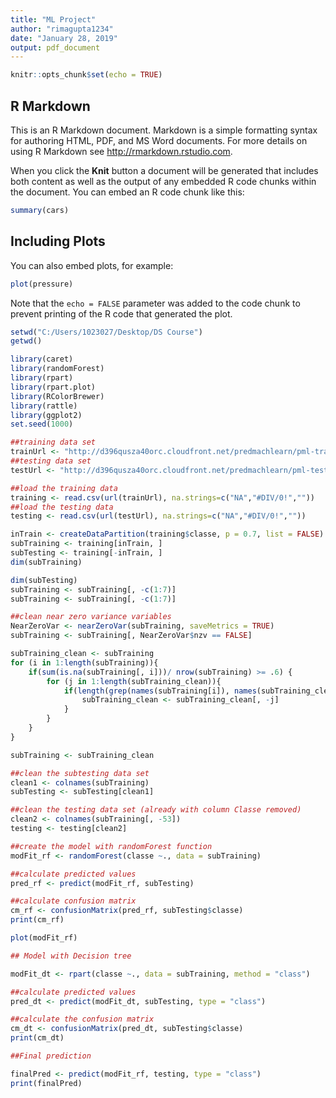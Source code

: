 ---
title: "ML Project"
author: "rimagupta1234"
date: "January 28, 2019"
output: pdf_document
---

```{r setup, include=FALSE}
knitr::opts_chunk$set(echo = TRUE)
```

## R Markdown

This is an R Markdown document. Markdown is a simple formatting syntax for authoring HTML, PDF, and MS Word documents. For more details on using R Markdown see <http://rmarkdown.rstudio.com>.

When you click the **Knit** button a document will be generated that includes both content as well as the output of any embedded R code chunks within the document. You can embed an R code chunk like this:

```{r cars}
summary(cars)
```

## Including Plots

You can also embed plots, for example:

```{r pressure, echo=FALSE}
plot(pressure)
```

Note that the `echo = FALSE` parameter was added to the code chunk to prevent printing of the R code that generated the plot.

```{r echo = FALSE}
setwd("C:/Users/1023027/Desktop/DS Course")
getwd()
```

```{r echo = FALSE}
library(caret)
library(randomForest)
library(rpart)
library(rpart.plot)
library(RColorBrewer)
library(rattle)
library(ggplot2)
set.seed(1000)
```

```{r echo = FALSE}
##training data set
trainUrl <- "http://d396qusza40orc.cloudfront.net/predmachlearn/pml-training.csv"
##testing data set
testUrl <- "http://d396qusza40orc.cloudfront.net/predmachlearn/pml-testing.csv"

##load the training data
training <- read.csv(url(trainUrl), na.strings=c("NA","#DIV/0!",""))
##load the testing data
testing <- read.csv(url(testUrl), na.strings=c("NA","#DIV/0!",""))
```


```{r echo = FALSE}
inTrain <- createDataPartition(training$classe, p = 0.7, list = FALSE)
subTraining <- training[inTrain, ]
subTesting <- training[-inTrain, ]
dim(subTraining)
```

```{r echo = FALSE}

dim(subTesting)
subTraining <- subTraining[, -c(1:7)]
subTraining <- subTraining[, -c(1:7)]

```

```{r echo = FALSE}
##clean near zero variance variables
NearZeroVar <- nearZeroVar(subTraining, saveMetrics = TRUE)
subTraining <- subTraining[, NearZeroVar$nzv == FALSE]

subTraining_clean <- subTraining
for (i in 1:length(subTraining)){
    if(sum(is.na(subTraining[, i]))/ nrow(subTraining) >= .6) {
        for (j in 1:length(subTraining_clean)){
            if(length(grep(names(subTraining[i]), names(subTraining_clean)[j])) == 1){
                subTraining_clean <- subTraining_clean[, -j]
            }
        }
    }
}

subTraining <- subTraining_clean

##clean the subtesting data set
clean1 <- colnames(subTraining)
subTesting <- subTesting[clean1]

##clean the testing data set (already with column Classe removed)
clean2 <- colnames(subTraining[, -53])
testing <- testing[clean2]

```


```{r echo = FALSE}
##create the model with randomForest function
modFit_rf <- randomForest(classe ~., data = subTraining)

##calculate predicted values 
pred_rf <- predict(modFit_rf, subTesting)

##calculate confusion matrix
cm_rf <- confusionMatrix(pred_rf, subTesting$classe)
print(cm_rf)
```

```{r echo = FALSE}
plot(modFit_rf)
```

```{r echo = FALSE}
## Model with Decision tree

modFit_dt <- rpart(classe ~., data = subTraining, method = "class")

##calculate predicted values
pred_dt <- predict(modFit_dt, subTesting, type = "class")

##calculate the confusion matrix
cm_dt <- confusionMatrix(pred_dt, subTesting$classe)
print(cm_dt)

```

```{r echo = FALSE}
##Final prediction

finalPred <- predict(modFit_rf, testing, type = "class")
print(finalPred)
```




